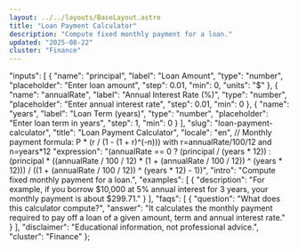 ```yaml
---
layout: ../../layouts/BaseLayout.astro
title: "Loan Payment Calculator"
description: "Compute fixed monthly payment for a loan."
updated: "2025-08-22"
cluster: "Finance"
---
```



  "inputs": [
    {
      "name": "principal",
      "label": "Loan Amount",
      "type": "number",
      "placeholder": "Enter loan amount",
      "step": 0.01,
      "min": 0,
      "units": "$"
    },
    {
      "name": "annualRate",
      "label": "Annual Interest Rate (%)",
      "type": "number",
      "placeholder": "Enter annual interest rate",
      "step": 0.01,
      "min": 0
    },
    {
      "name": "years",
      "label": "Loan Term (years)",
      "type": "number",
      "placeholder": "Enter loan term in years",
      "step": 1,
      "min": 0
    }
  ],
  "slug": "loan-payment-calculator",
  "title": "Loan Payment Calculator",
  "locale": "en",
  // Monthly payment formula: P * (r / (1 - (1 + r)^(-n))) with r=annualRate/100/12 and n=years*12
  "expression": "(annualRate == 0 ? (principal / (years * 12)) : (principal * ((annualRate / 100 / 12) * (1 + (annualRate / 100 / 12)) ^ (years * 12))) / ((1 + (annualRate / 100 / 12)) ^ (years * 12) - 1))",
  "intro": "Compute fixed monthly payment for a loan.",
  "examples": [
    {
      "description": "For example, if you borrow $10,000 at 5% annual interest for 3 years, your monthly payment is about $299.71."
    }
  ],
  "faqs": [
    {
      "question": "What does this calculator compute?",
      "answer": "It calculates the monthly payment required to pay off a loan of a given amount, term and annual interest rate."
    }
  ],
  "disclaimer": "Educational information, not professional advice.",
  "cluster": "Finance"
};

<Calculator schema={schema} />
